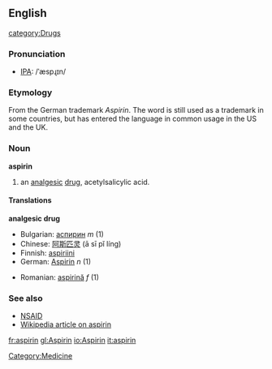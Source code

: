 ==English==
[[category:Drugs]]
===Pronunciation===
* [[IPA]]: /ˈæspɻɪn/

===Etymology===
From the German trademark ''Aspirin''.  The word is still used as a trademark in some countries, but has entered the language in common usage in the US and the UK.

===Noun===
'''aspirin'''

# an [[analgesic]] [[drug]], acetylsalicylic acid.

====Translations====
'''analgesic drug'''
{{top}}
*Bulgarian: [[аспирин]] ''m'' (1)
*Chinese: [[阿斯匹灵]] (ā sī pǐ líng)
*Finnish: [[aspiriini]]
*German: [[Aspirin]] ''n'' (1)
{{mid}}
*Romanian: [[aspirină]] ''f'' (1)
{{bottom}}

===See also===
*[[NSAID]]
*[[w:aspirin|Wikipedia article on aspirin]]

[[Category:Medicine]]

[[fr:aspirin]]
[[gl:Aspirin]]
[[io:Aspirin]]
[[it:aspirin]]
